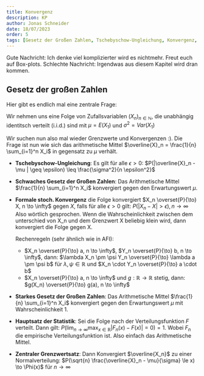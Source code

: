 ```yaml
---
title: Konvergenz
description: KP
author: Jonas Schneider
date: 18/07/2023
order: 5
tags: [Gesetz der Großen Zahlen, Tschebyschow-Ungleichung, Konvergenz, Hauptsatz der Statistik]
---
```


Gute Nachricht: Ich denke viel komplizierter wird es nichtmehr. Freut euch auf Box-plots. 
Schlechte Nachricht: Irgendwas aus diesem Kapitel wird dran kommen.

## Gesetz der großen Zahlen

  Hier gibt es endlich mal eine zentrale Frage:
  
  Wir nehmen uns eine Folge von Zufallsvariablen $(X_n)_{n\in \mathbb{N}}$, die unabhängig identitsch verteilt (i.i.d.) sind mit $\mu = E(X_1)$ und $\sigma^2=Var(X_1)$

  Wir suchen nun also mal wieder Grenzwerte und Konvergenzen :).
  Die Frage ist nun wie sich das arithmetische Mittel $\overline{X}_n = \frac{1}{n} \sum_{i=1}^n X_i$ in gegensatz zu $\mu$ verhält.

  - **Tschebyschow-Ungleichung**: Es gilt für alle $\epsilon > 0$:
    $P(|\overline{X}_n - \mu | \geq \epsilon) \leq \frac{\sigma^2}{n \epsilon^2}$

  - **Schwaches Gesetz der Großen Zahlen**: Das Arithmetische Mittel $\frac{1}{n} \sum_{i=1}^n X_i$ konvergiert gegen den Erwartungswert $\mu$.

  - **Formale stoch. Konvergenz**
    die Folge konvergiert $X_n \overset{P}{\to} X, n \to \infty$ gegen $X$, falls für alle $\epsilon > 0$ gilt: $P(|X_n - X| > \epsilon), n \to \infty$
    Also wörtlich gesprochen. Wenn die Wahrscheinlichkeit zwischen dem unterschied von X_n und dem Grenzwert X beliebig klein wird, dann konvergiert die Folge gegen X.

    Rechenregeln (sehr ähnlich wie in AFI):

      - $X_n \overset{P}{\to} a, n \to \infty$, $Y_n \overset{P}{\to} b, n \to \infty$, dann: $\lambda X_n \pm \psi Y_n \overset{P}{\to} \lambda a \pm \psi b$ für $\lambda, \psi \in \mathbb{R}$ und $X_n \cdot Y_n \overset{P}{\to} a \cdot b$
      - $X_n \overset{P}{\to} a, n \to \infty$ und $g: \mathbb{R} \to \mathbb{R}$ stetig, dann: $g(X_n) \overset{P}{\to} g(a), n \to \infty$
  
  - **Starkes Gesetz der Großen Zahlen**: Das Arithmetische Mittel $\frac{1}{n} \sum_{i=1}^n X_i$ konvergiert gegen den Erwartungswert $\mu$ mit Wahrscheinlichkeit 1.

  - **Hauptsatz der Statistik**: Sei die Folge nach der Verteilungsfunktion $F$ verteilt. Dann gilt:
    $P(\lim_{n \to \infty} \max_{x \in \mathbb{R}} |F_n(x) - F(x)| = 0) = 1$. Wobei $F_n$ die empirische Verteilungsfunktion ist. Also einfach das Arithmetische Mittel. 

  - **Zentraler Grenzwertsatz**: 
      Dann Konvergiert $\overline{X_n}$ zu einer Normalverteilung:
      $P(\sqrt{n} \frac{\overline{X}_n - \mu}{\sigma} \le x) \to \Phi(x)$ für $n \to \infty$

